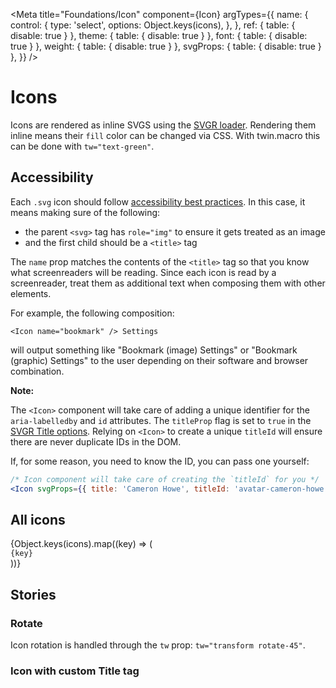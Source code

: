 <!-- Icons.stories.mdx-->



<Meta
  title="Foundations/Icon"
  component={Icon}
  argTypes={{
    name: {
      control: {
        type: 'select',
        options: Object.keys(icons),
      },
    },
    ref: { table: { disable: true } },
    theme: { table: { disable: true } },
    font: { table: { disable: true } },
    weight: { table: { disable: true } },
    svgProps: { table: { disable: true } },
  }}
/>

# Icons

Icons are rendered as inline SVGS using the [SVGR loader](https://react-svgr.com/docs/getting-started/). Rendering them inline means their `fill` color can be changed via CSS. With twin.macro this can be done with `tw="text-green"`.

<Canvas>
  <Story story={Default} />
</Canvas>

<ArgsTable of={Icon} story="^" />

## Accessibility

Each `.svg` icon should follow [accessibility best practices](https://www.deque.com/blog/creating-accessible-svgs/). In this case, it means making sure of the following:

- the parent `<svg>` tag has `role="img"` to ensure it gets treated as an image
- and the first child should be a `<title>` tag

The `name` prop matches the contents of the `<title>` tag so that you know what screenreaders will be reading. Since each icon is read by a screenreader, treat them as additional text when composing them with other elements.

For example, the following composition:

```tsx
<Icon name="bookmark" /> Settings
```

will output something like "Bookmark (image) Settings" or "Bookmark (graphic) Settings" to the user depending on their software and browser combination.

**Note:**

The `<Icon>` component will take care of adding a unique identifier for the `aria-labelledby` and `id` attributes. The `titleProp` flag is set to `true` in the [SVGR Title options](https://react-svgr.com/docs/options/#title). Relying on `<Icon>` to create a unique `titleId` will ensure there are never duplicate IDs in the DOM.

If, for some reason, you need to know the ID, you can pass one yourself:

```jsx
/* Icon component will take care of creating the `titleId` for you */
<Icon svgProps={{ title: 'Cameron Howe', titleId: 'avatar-cameron-howe' }} />
```

## All icons

<div style={{ display: 'flex', flexWrap: 'wrap', marginTop: '1rem' }}>
  {Object.keys(icons).map((key) => (
    <div
      style={{
        display: 'flex',
        alignItems: 'center',
        padding: '0.5rem',
        fontSize: '2rem',
        width: 200,
      }}
    >
      <Icon name={key} style={{ marginRight: '1rem' }} />
      <code>{key}</code>
    </div>
  ))}
</div>

## Stories

### Rotate

Icon rotation is handled through the `tw` prop: `tw="transform rotate-45"`.

<Canvas>
  <Story name="Rotate">
    <Rotate />
  </Story>
</Canvas>

### Icon with custom Title tag

<Canvas>
  <Story story={CustomTitle} />
</Canvas>
